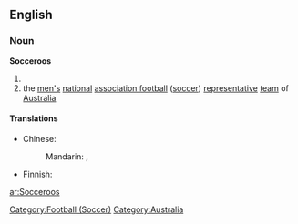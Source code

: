 ==English==

===Noun===
'''Socceroos'''
{{wikipedia|Australia national association football team|Socceroos}}

# {{plural of|[[Socceroo]]}}
# the [[man|men's]] [[national]] [[association football]] ([[soccer]]) [[representative]] [[team]] of [[Australia]]

====Translations====
{{trans-top|men's football team of Australia}}
* Chinese:
*: Mandarin: {{t|zh|澳大利亞國家足球隊|sc=Hani}}, {{t|zh|澳大利亚国家足球队|tr=Àodàlìyà Guójiā Zúqiúduì|sc=Hani}}
{{trans-mid}}
* Finnish: {{t|fi|Australia|alt=Australian}} {{t|fi|jalkapallojoukkue}}
{{trans-bottom}}

[[Category:Football (Soccer)]]
[[Category:Australia]]

[[ar:Socceroos]]